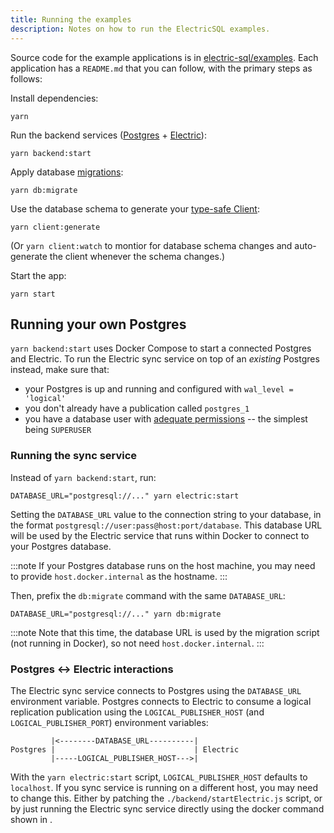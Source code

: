 ```yaml
---
title: Running the examples
description: Notes on how to run the ElectricSQL examples.
---
```


Source code for the example applications is in [electric-sql/examples](https://github.com/electric-sql/examples). Each application has a `README.md` that you can follow, with the primary steps as follows:

Install dependencies:

```shell
yarn
```

Run the backend services ([Postgres](../../usage/installation/postgres.mdx) + [Electric](../../usage/installation/service.mdx)):

```shell
yarn backend:start
```

Apply database [migrations](../../usage/data-modelling/migrations.mdx):

```shell
yarn db:migrate
```

Use the database schema to generate your [type-safe Client](../../usage/data-access/client.mdx):

```shell
yarn client:generate
```

(Or `yarn client:watch` to montior for database schema changes and auto-generate the client whenever the schema changes.)

Start the app:

```shell
yarn start
```

## Running your own Postgres

`yarn backend:start` uses Docker Compose to start a connected Postgres and Electric. To run the Electric sync service on top of an *existing* Postgres instead, make sure that:

- your Postgres is up and running and configured with `wal_level = 'logical'`
- you don't already have a publication called `postgres_1`
- you have a database user with [adequate permissions](../../usage/installation/postgres.mdx#permissions) -- the simplest being `SUPERUSER`

### Running the sync service

Instead of `yarn backend:start`, run:

```shell
DATABASE_URL="postgresql://..." yarn electric:start
```

Setting the `DATABASE_URL` value to the connection string to your database, in the format `postgresql://user:pass@host:port/database`. This database URL will be used by the Electric service that runs within Docker to connect to your Postgres database.

:::note
If your Postgres database runs on the host machine, you may need to provide `host.docker.internal` as the hostname.
:::

Then, prefix the `db:migrate` command with the same `DATABASE_URL`:

```shell
DATABASE_URL="postgresql://..." yarn db:migrate
```

:::note
Note that this time, the database URL is used by the migration script (not running in Docker), so not need `host.docker.internal`.
:::

### Postgres <-> Electric interactions

The Electric sync service connects to Postgres using the `DATABASE_URL` environment variable. Postgres connects to Electric to consume a logical replication publication using the `LOGICAL_PUBLISHER_HOST` (and `LOGICAL_PUBLISHER_PORT`) environment variables:

```
         |<--------DATABASE_URL----------|
Postgres |                               | Electric
         |-----LOGICAL_PUBLISHER_HOST--->|
```

With the `yarn electric:start` script, `LOGICAL_PUBLISHER_HOST` defaults to `localhost`. If you sync service is running on a different host, you may need to change this. Either by patching the `./backend/startElectric.js` script, or by just running the Electric sync service directly using the docker command shown in <DocPageLink path="api/service" />.
